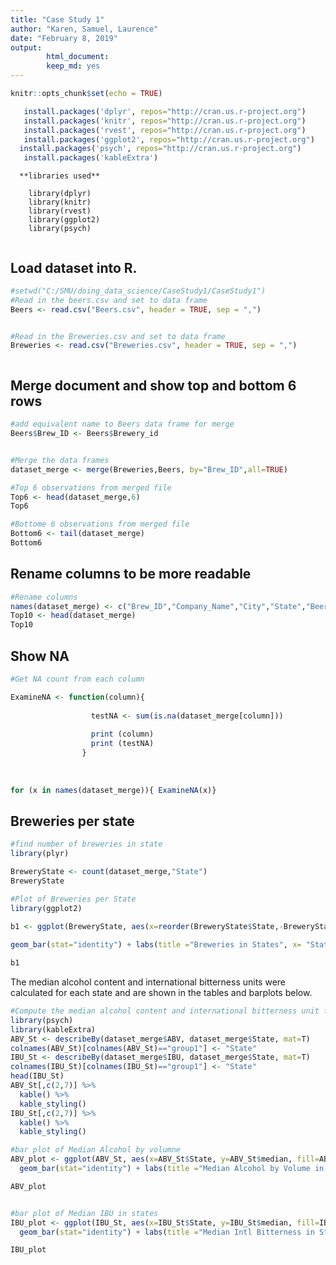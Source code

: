 ```yaml
---
title: "Case Study 1"
author: "Karen, Samuel, Laurence"
date: "February 8, 2019"
output: 
        html_document:
        keep_md: yes
---
```



```r
knitr::opts_chunk$set(echo = TRUE)
```

<!-- install packages -->
```r

   install.packages('dplyr', repos="http://cran.us.r-project.org")
   install.packages('knitr', repos="http://cran.us.r-project.org")
   install.packages('rvest', repos="http://cran.us.r-project.org")
   install.packages('ggplot2', repos="http://cran.us.r-project.org")
  install.packages('psych', repos="http://cran.us.r-project.org")
   install.packages('kableExtra')

```
      **libraries used**
      
        library(dplyr)
        library(knitr)
        library(rvest)
        library(ggplot2)
        library(psych)
      


## Load dataset into R.



```r
#setwd("C:/SMU/doing_data_science/CaseStudy1/CaseStudy1")
#Read in the beers.csv and set to data frame
Beers <- read.csv("Beers.csv", header = TRUE, sep = ",")


#Read in the Breweries.csv and set to data frame
Breweries <- read.csv("Breweries.csv", header = TRUE, sep = ",")



```

##  Merge document and show top and bottom 6 rows


```r
#add equivalent name to Beers data frame for merge
Beers$Brew_ID <- Beers$Brewery_id


#Merge the data frames
dataset_merge <- merge(Breweries,Beers, by="Brew_ID",all=TRUE)

#Top 6 observations from merged file
Top6 <- head(dataset_merge,6)
Top6

#Bottome 6 observations from merged file
Bottom6 <- tail(dataset_merge)
Bottom6

```
## Rename columns to be more readable

```r
#Rename columns 
names(dataset_merge) <- c("Brew_ID","Company_Name","City","State","Beer_Name","Beer_ID","ABV","IBU", "Brew_ID","Beer_Style","OUnces")
Top10 <- head(dataset_merge)
Top10

```
## Show NA
```r
#Get NA count from each column

ExamineNA <- function(column){
    
                  testNA <- sum(is.na(dataset_merge[column]))
                  
                  print (column)
                  print (testNA)
                }
  
  
 
for (x in names(dataset_merge)){ ExamineNA(x)}

```

## Breweries per state

```r
#find number of breweries in state
library(plyr)

BreweryState <- count(dataset_merge,"State")
BreweryState

```


```r

#Plot of Breweries per State
library(ggplot2)

b1 <- ggplot(BreweryState, aes(x=reorder(BreweryState$State,-BreweryState$freq), y=BreweryState$freq, fill=BreweryState$State)) +
  
geom_bar(stat="identity") + labs(title ="Breweries in States", x= "States", y="Number of Breweries", fill="States") + theme(text = element_text(size=7),axis.text.x = element_text(angle=90, hjust=1))

b1

```

The median alcohol content and international bitterness units were calculated for each state and are shown in the tables and barplots below.    

```r
#Compute the median alcohol content and international bitterness unit for each state. Plot a bar chart to compare. 
library(psych)
library(kableExtra)
ABV_St <- describeBy(dataset_merge$ABV, dataset_merge$State, mat=T)
colnames(ABV_St)[colnames(ABV_St)=="group1"] <- "State"
IBU_St <- describeBy(dataset_merge$IBU, dataset_merge$State, mat=T)
colnames(IBU_St)[colnames(IBU_St)=="group1"] <- "State"
head(IBU_St)
ABV_St[,c(2,7)] %>%
  kable() %>%
  kable_styling()
IBU_St[,c(2,7)] %>%
  kable() %>%
  kable_styling()
```        


```r
#bar plot of Median Alcohol by volumne
ABV_plot <- ggplot(ABV_St, aes(x=ABV_St$State, y=ABV_St$median, fill=ABV_St$State)) +
  geom_bar(stat="identity") + labs(title ="Median Alcohol by Volume in States", x= "States", y="ABV", fill="States") + theme(text = element_text(size=9),axis.text.x = element_text(angle=90, hjust=1))

ABV_plot


#bar plot of Median IBU in states
IBU_plot <- ggplot(IBU_St, aes(x=IBU_St$State, y=IBU_St$median, fill=IBU_St$State)) +
  geom_bar(stat="identity") + labs(title ="Median Intl Bitterness in States", x= "States", y="IBU", fill="States") + theme(text = element_text(size=9),axis.text.x = element_text(angle=90, hjust=1))	

IBU_plot
```    

